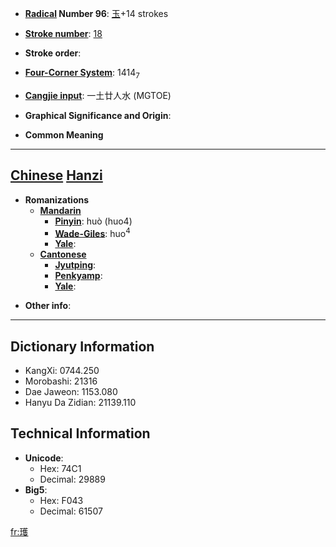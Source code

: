 * '''[[Wiktionary:Chinese radical index| Radical]] Number 96''': [[Wiktionary:Chinese radical index 玉|玉]]+14 strokes

* '''[[Wiktionary:Chinese total strokes index|Stroke number]]''': [[Wiktionary:Chinese total strokes index 18|18]]

* '''Stroke order''': 

* '''[[Wiktionary:Chinese four corner index|Four-Corner System]]''': 1414<sub>7</sub>

* '''[[Wiktionary:Chinese Cangjie index|Cangjie input]]''': 一土廿人水 (MGTOE)

* '''Graphical Significance and Origin''': 

* '''Common Meaning'''

----

== [[Chinese]] [[Hanzi]] ==

* '''Romanizations'''
** '''[[Mandarin]]'''
*** '''[[Pinyin]]''': huò (huo4)
*** '''[[Wade-Giles]]''': huo<sup>4</sup>
*** '''[[Yale]]''': 
** '''[[Cantonese]]'''
*** '''[[Jyutping]]''':
*** '''[[Penkyamp]]''': 
*** '''[[Yale]]''': 

* '''Other info''': 

----

== Dictionary Information ==

* KangXi: 0744.250
* Morobashi: 21316
* Dae Jaweon: 1153.080
* Hanyu Da Zidian: 21139.110

== Technical Information ==

* '''Unicode''':
** Hex: 74C1
** Decimal: 29889
* '''Big5''':
** Hex: F043
** Decimal: 61507

[[fr:瓁]]